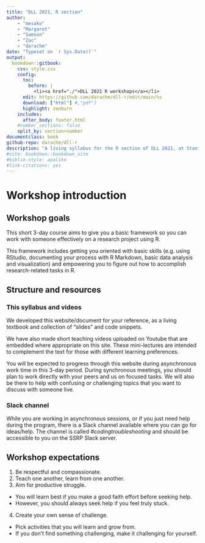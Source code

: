 ```yaml
--- 
title: "DLL 2021, R section"
author: 
    - "mesako"
    - "Margaret"
    - "Samson"
    - "Zac"
    - "darachm"
date: "Typeset on `r Sys.Date()`"
output:
  bookdown::gitbook:
    css: style.css
    config:
      toc:
        before: |
          <li><a href="./">DLL 2021 R workshops</a></li>
      edit: https://github.com/darachm/dll-r/edit/main/%s
      download: ["html"] #,"pdf"]
      highlight: zenburn
    includes:
      after_body: footer.html
    #number_sections: false
    split_by: section+number
documentclass: book
github-repo: darachm/dll-r
description: "A living syllabus for the R section of DLL 2021, at Stanford"
#site: bookdown::bookdown_site
#biblio-style: apalike
#link-citations: yes
---
```


# Workshop introduction

## Workshop goals

This short 3-day course aims to give you a basic framework so you can work with someone 
effectively on a research project using R.

This framework includes getting you oriented with basic skills (e.g. using RStudio, documenting your process with R Markdown, basic data analysis and visualization) and empowering you to figure out how to accomplish research-related tasks in R.

## Structure and resources

### This syllabus and videos

We developed this website/document for your reference, as a living textbook and collection of "slides" and code snippets.

We have also made short teaching videos uploaded on Youtube that are embedded where appropriate on this site. These mini-lectures are intended to complement the text for those with different learning preferences.

You will be expected to progress through this website during asynchronous work time in this 3-day period. During synchronous meetings, you should plan to work directly with your peers and us on focused tasks. We will also be there to help with confusing or challenging topics that you want to discuss with someone live.

### Slack channel

While you are working in asynchronous sessions, or if you just need help during the program, there is a Slack channel available where you can go for ideas/help. The channel is called *#codingtroubleshooting* and should be accessible to you on the SSRP Slack server.

## Workshop expectations
1. Be respectful and compassionate.
2. Teach one another, learn from one another.
3. Aim for productive struggle.
+ You will learn best if you make a good faith effort before seeking help.
+ However, you should always seek help if you feel truly stuck.
4. Create your own sense of challenge.
+ Pick activities that you will learn and grow from.
+ If you don't find something challenging, make it challenging for yourself.

